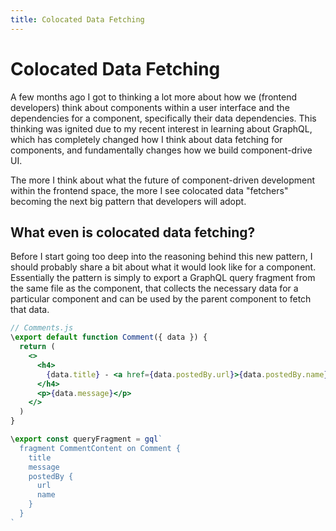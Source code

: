 ```yaml
---
title: Colocated Data Fetching
---
```


# Colocated Data Fetching

A few months ago I got to thinking a lot more about how we (frontend developers) think about components within
a user interface and the dependencies for a component, specifically their data dependencies. This thinking was
ignited due to my recent interest in learning about GraphQL, which has completely changed how I think about data
fetching for components, and fundamentally changes how we build component-drive UI.

The more I think about what the future of component-driven development within the frontend space, the more I see
colocated data "fetchers" becoming the next big pattern that developers will adopt.

## What even is colocated data fetching?

Before I start going too deep into the reasoning behind this new pattern, I should probably share a bit about what
it would look like for a component. Essentially the pattern is simply to export a GraphQL query fragment
from the same file as the component, that collects the necessary data for a particular component and can be used by
the parent component to fetch that data.

```jsx
// Comments.js
\export default function Comment({ data }) {
  return (
    <>
      <h4>
        {data.title} - <a href={data.postedBy.url}>{data.postedBy.name}</a>
      </h4>
      <p>{data.message}</p>
    </>
  )
}

\export const queryFragment = gql`
  fragment CommentContent on Comment {
    title
    message
    postedBy {
      url
      name
    }
  }
`
```

<!--
Now, when the parent component imports the Comments component, it can also import the fragment necessary to fetch all
the data that is necessary for the Comments component to render.

Current Day Resolved Data Fetching
The current day pattern to get over the need for showing a lot of spinners for each component that needs to fetch data is to export the data requirement from each component as a GraphQL fragment that a parent can import and resolve in a large query.

This pattern would look something like this:

```
// Leaf Component
export default ({ data }) => ( ... )

export const queryFragment = gql`
  fragment CommentsPageComment on Comment {
    id
    postedBy {
      login
      html_url
    }
    createdAt
    content
  }
`

// Parent component
import Leaf, { queryFragment as leafFragment } from './leaf.js'

const appQuery = gql`query Comment($repoName: String!) { entry(repoFullName: $repoName) { comments { ...CommentsPageComment } } } ${leafFragment}`;

export default function App({repoName}) {
  return (
    <Query query={appQuery} variables={{ repoName }}>
      {() => ( ... )}
    </Query>
  )
}
```

In this case each leaf component with some data dependencies exports the component as the default and then exports a named export of the query fragment that any parent can then either resolve in its own query, or forward on back up to a grandparent via another export.
This is still a manual process of exporting the query as a fragment from each component, but it makes the data contract of the component more explicit, and allows the consumer of the component to determine how it wants to handle data loading for the component.
Some of the flaws of this mechanism include:

Manual query composition in the parent
Needing to pass down the props correctly to the leaf node
Future State Resolved Data Fetching
Now that we have looked at what the current patterns are for handling colocated data requirements for components, lets take a peak at the potential future for data loading with components. In this section we are going to talk about some unstable API's that are part of the React library, and the related unstable React Cache library so some of this might change in the future.

So lets look at the above example and how it could be simplified using Suspense:

```
// Leaf component
import { createQueryResource } from 'future-graphql-library';

export const query = createQueryResource(() => gql`
  query Comment($repoName: String!) {
    entry(repoFullName: $repoName) {
      comments {
        id
        postedBy {
          login
          html_url
        }
        createdAt
        content
      }
    }
  }`,
  (props) => ({ repoName: props.repoName })
);

export const Fallback = () => ( ... );

export const duration = 500;

export default function Comments(props) {
  const data = query.read(props);
  return (
    ...
  );
}
// Parent component
import Comments, {
query as commentsQuery,
Fallback as CommentsFallback,
duration as CommentsDuration
} from './leaf.js';

export default function App(props) {
  commentsQuery.preload(props);
  return (
    <>
      <Main/>
        <Suspense
          maxDuration={commentsDuration}
          fallback={<CommentsFallback />}
        >
          <Comments {...props} />
        <Suspense>
    </>
  )
}
```

In this example the comments component (leaf component) exports the following:
A query resources
A fallback component
A duration
and the component itself
These four things allow the parent consumer to preload the data requirement for the component, as well as use opinionated fallbacks and loading durations for the component. The parent component can decide to use local values for some parts of the Suspense API wrapped around the leaf component if it chooses to do so.
The future state ideal presented here might look like a bit more work than the current day state, however it allows both the parent and the leaf components to be more opinionated about their fallback states, as well as the loading requirements.

No longer does the parent component need to know where to compose the data fetching fragment exported from the leaf component, and it also doesn't need to worry about what values the leaf components query relies upon, it can forward all props down to the resource from the leaf.

This API enables a tighter coupling between a component and the data it requests, and also allows parent components to decide when and if they will preload the data requirements for a leaf component or if it doesn't need to preload those data requirements.

Ultimately the new Suspense and Concurrent React APIs in conjunction with GraphQL will offer more unique ways to allow developers to fetch data requirements while also taking the pain out of managing loading states for those data requirements.
-->
